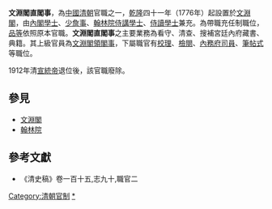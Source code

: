 '''文淵閣直閣事'''，為[[中國|中國]][[清朝|清朝]]官職之一，[[乾隆|乾隆]]四十一年（1776年）起設置於[[文淵閣|文淵閣]]，由[[內閣學士|內閣學士]]、[[少詹事|少詹事]]、[[翰林院|翰林院]][[侍講學士|侍講學士]]、[[侍讀學士|侍讀學士]]兼充。為帶職充任制職位，[[品等|品等]]依照原本官職。'''文淵閣直閣事'''之主要業務為看守、清查、搜補宮廷內府藏書、典籍。其上級官員為[[文淵閣領閣事|文淵閣領閣事]]，下屬職官有[[校理|校理]]、[[檢閱|檢閱]]、[[內務府|內務府]][[司員|司員]]、[[筆帖式|筆帖式]]等職位。

1912年清[[宣統帝|宣統帝]]退位後，該官職廢除。

== 參見 ==
*[[文淵閣|文淵閣]]
*[[翰林院|翰林院]]

==參考文獻==
*《清史稿》卷一百十五,志九十,職官二

{{Government-official-hist-stub}}
[[Category:清朝官制|Category:清朝官制]]
[[Category:文淵閣直閣事|*]]